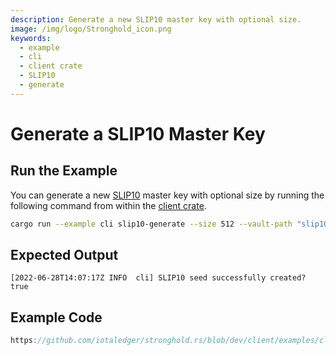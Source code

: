 ```yaml
---
description: Generate a new SLIP10 master key with optional size.
image: /img/logo/Stronghold_icon.png
keywords:
  - example
  - cli
  - client crate
  - SLIP10
  - generate
---
```


# Generate a SLIP10 Master Key

## Run the Example

You can generate a new [SLIP10](https://github.com/satoshilabs/slips/blob/master/slip-0010.md) master key with optional
size by running the following command from within the
[client crate](https://github.com/iotaledger/stronghold.rs/tree/dev/client).

```bash
cargo run --example cli slip10-generate --size 512 --vault-path "slip10-vault-path" --record-path "slip10-record-path"
```

## Expected Output

```plaintext
[2022-06-28T14:07:17Z INFO  cli] SLIP10 seed successfully created? true
```

## Example Code

```rust reference
https://github.com/iotaledger/stronghold.rs/blob/dev/client/examples/cli/main.rs#L300-L317
```
